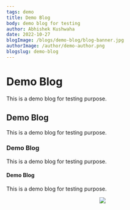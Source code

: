 ```yaml
---
tags: demo
title: Demo Blog 
body: demo blog for testing
author: Abhishek Kushwaha
date: 2022-10-27
blogImage: /blogs/demo-blog/blog-banner.jpg
authorImage: /author/demo-author.png
blogslug: demo-blog
---
```



# Demo Blog
This is a demo blog for testing purpose.

## Demo Blog
This is a demo blog for testing purpose.

### Demo Blog
This is a demo blog for testing purpose.

#### Demo Blog
This is a demo blog for testing purpose.

<div align="center">
  <Image
    src="/blogs/demo-blog/product demo.jpg"
    height={420}
    width={840}
  />
</div>


<YouTube id="0CmtDk-joT4"/>

